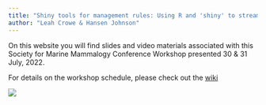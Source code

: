 ```yaml
---
title: "Shiny tools for management rules: Using R and 'shiny' to streamline marine mammal conservation"
author: "Leah Crowe & Hansen Johnson"
---
```


On this website you will find slides and video materials associated with this Society for Marine Mammalogy Conference Workshop presented 30 & 31 July, 2022.

For details on the workshop schedule, please check out the [wiki](https://github.com/NEFSC/READ-PSB-LWT-Shiny_SMM22/wiki)

![](https://encrypted-tbn0.gstatic.com/images?q=tbn:ANd9GcSLF1SJy2msqA5YTDzxS4HM2hsSnvWwj8eJ0A&usqp=CAU)